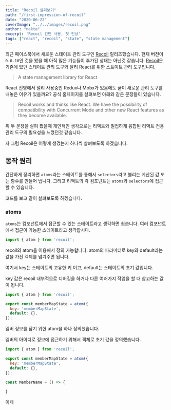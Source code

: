 ```yaml
---
title: "Recoil 살펴보기"
path: "/first-impression-of-recoil"
date: "2020-06-22"
coverImage: "../../images/recoil.png"
author: "nakta"
excerpt: 'Recoil 간단 사용, 첫 인상'
tags: ["react", "recoil", "state", "state management"]
---
```



최근 페이스북에서 새로운 스테이트 관리 도구인 [Recoil](https://recoiljs.org/) 릴리즈했습니다. 현재 버전이 `0.0.10`인 것을 봤을 때 아직 많은 기능들이 추가된 상태는 아닌것 같습니다.
[Recoil](https://recoiljs.org/)은 기존에 있던 스테이트 관리 도구와 달리 React를 위한 스트이트 관리 도구입니다.

> A state management library for React

React 진영에서 널리 사용중인 Redux나 Mobx가 있음에도 굳이 새로운 관리 도구를 내놓은 이유가 있을까요?
공식 홈페이지를 살펴보면 아래와 같은 문장들이 있습니다.

> Recoil works and thinks like React.
> We have the possibility of compatibility with Concurrent Mode and other new React features as they become available.

위 두 문장을 살펴 봤을때 개인적인 생각으로는 리액트와 밀접하게 융합된 리액트 전용 관리 도구의 필요성을 느꼈던것 같습니다.

자 그럼 Recoil은 어떻게 생겼는지 하나씩 살펴보도록 하겠습니다.

## 동작 원리

간단하게 정리하면 `atoms`라는 스테이트를 통해서 `selectors`라고 불리는 게산된 값 또는 함수를 만들어 냅니다.
그리고 리액트의 각 컴포넌트는 `atoms`와 `selectors`에 접근할 수 있습니다.

코드를 보고 같이 살펴보도록 하겠습니다.

### atoms

`atoms`는 컴포넌트에서 접근할 수 있는 스테이트라고 생각하면 쉽습니다. 여러 컴포넌트에서 접근이 가능한 스테이트라고 생각합시다.

<CodeWave>

```jsx
import { atom } from 'recoil';
```

recoil의 atom을 이용해서 정의 가능합니다.
atom의 파라미터로 key와 default라는 값을 가진 객체를 넘겨주면 됩니다.


여기서 key는 스테이트의 고유한 키 이고, default는 스테이트의 초기 값입니다.


key 값은 recoil 내부적으로 디버깅을 하거나 다른 여러가지 작업을 할 때 참고하는 값이 됩니다.

```jsx
import { atom } from 'recoil';

export const memberMapState = atom({
  key: 'memberMapState',
  default: {},
});
```

멤버 정보를 담기 위한 atom을 하나 정의했습니다. 

멤버의 아이디로 정보에 접근하기 위해서 객체로 초기 값을 정의했습니다.

```jsx
import { atom } from 'recoil';

export const memberMapState = atom({
  key: 'memberMapState',
  default: {},
});

const MemberName = () => {
  
}
```

이제 

</CodeWave>